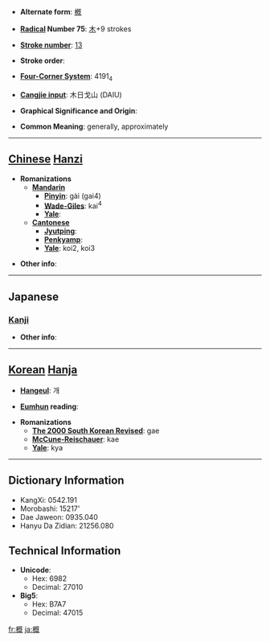 * '''Alternate form''': [[槪]]

* '''[[Wiktionary:Chinese radical index| Radical]] Number 75''': [[Wiktionary:Chinese radical index 木|木]]+9 strokes

* '''[[Wiktionary:Chinese total strokes index|Stroke number]]''': [[Wiktionary:Chinese total strokes index 13|13]]

* '''Stroke order''': 

* '''[[Wiktionary:Chinese four corner index|Four-Corner System]]''': 4191<sub>4</sub>

* '''[[Wiktionary:Chinese Cangjie index|Cangjie input]]''': 木日戈山 (DAIU)

* '''Graphical Significance and Origin''': 

* '''Common Meaning''': generally, approximately

----

== [[Chinese]] [[Hanzi]] ==

* '''Romanizations'''
** '''[[Mandarin]]'''
*** '''[[Pinyin]]''': gài (gai4)
*** '''[[Wade-Giles]]''': kai<sup>4</sup>
*** '''[[Yale]]''': 
** '''[[Cantonese]]'''
*** '''[[Jyutping]]''':
*** '''[[Penkyamp]]''': 
*** '''[[Yale]]''': koi2, koi3

* '''Other info''': 

----

==Japanese==
===[[Kanji]]===
{{kanji|on readings=[[がい]] (gai), [[かい]] (kai)|kun readings=[[とかき]] (tokaki), [[おおむね]] (oomune), [[おもむき]] (omomuki)}}

* '''Other info''':  

----

== [[Korean]] [[Hanja]] ==

* '''[[Hangeul]]''': 개

* '''[[Eumhun]] reading''': 

* '''Romanizations'''
** '''[[The 2000 South Korean Revised Romanization|The 2000 South Korean Revised]]''': gae
** '''[[McCune-Reischauer]]''': kae
** '''[[Yale]]''': kya

----

== Dictionary Information ==

* KangXi: 0542.191
* Morobashi: 15217'
* Dae Jaweon: 0935.040
* Hanyu Da Zidian: 21256.080

== Technical Information ==

* '''Unicode''':
** Hex: 6982
** Decimal: 27010
* '''Big5''':
** Hex: B7A7
** Decimal: 47015

[[fr:概]]
[[ja:概]]